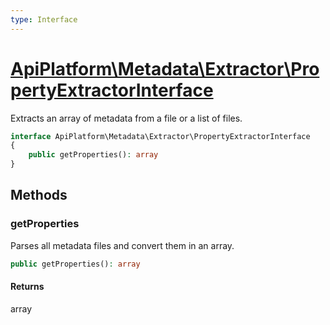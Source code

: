 ```yaml
---
type: Interface
---
```


# [ApiPlatform\Metadata\Extractor\PropertyExtractorInterface](/docs/reference/Metadata/Extractor/PropertyExtractorInterface)

Extracts an array of metadata from a file or a list of files.


```php
interface ApiPlatform\Metadata\Extractor\PropertyExtractorInterface
{
    public getProperties(): array
}
```
## Methods

### getProperties

Parses all metadata files and convert them in an array.

```php
public getProperties(): array
```

#### Returns

array
